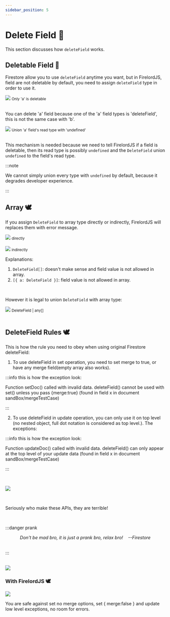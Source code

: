 ```yaml
---
sidebar_position: 5
---
```


# Delete Field 🍄

This section discusses how `deleteField` works.


## Deletable Field 🦜

Firestore allow you to use `deleteField` anytime you want, but in FirelordJS, field are not deletable by default, you need to assign `deleteField` type in order to use it.

<div style={{ display: 'flex', flexDirection: 'column', alignItems: 'center' }}>
	<img src="https://github.com/tylim88/FirelordJSDoc/blob/main/static/img/deleteField1.png?raw=true" />
	<small>Only 'a' is deletable</small>
</div>
<br />

You can delete 'a' field because one of the 'a' field types is 'deleteField', this is not the same case with 'b'.

<div style={{ display: 'flex', flexDirection: 'column', alignItems: 'center' }}>
	<img src="https://github.com/tylim88/FirelordJSDoc/blob/main/static/img/deleteField2.png?raw=true" />
	<small>Union 'a' field's read type with 'undefined'</small>
</div>
<br />

This mechanism is needed because we need to tell FirelordJS if a field is deletable, then its read type is possibly `undefined` and the `DeleteField` union `undefined` to the field's read type.

:::note

We cannot simply union every type with `undefined` by default, because it degrades developer experience.

:::

## Array 🕊️

If you assign `DeleteField` to array type directly or indirectly, FirelordJS will replaces them with error message.

<div style={{ display: 'flex', flexDirection: 'column', alignItems: 'center' }}>
	<img src="https://github.com/tylim88/FirelordJSDoc/blob/main/static/img/deleteField3.png?raw=true" />
	<small>directly</small>
</div>

<br />
<div style={{ display: 'flex', flexDirection: 'column', alignItems: 'center' }}>
	<img src="https://github.com/tylim88/FirelordJSDoc/blob/main/static/img/deleteField4.png?raw=true" />
	<small>indirectly</small>
</div>

Explanations:

1. `DeleteField[]`: doesn't make sense and field value is not allowed in array.
2. `[{ a: DeleteField }]`: field value is not allowed in array.

<br />

However it is legal to union `DeleteField` with array type:

<div style={{ display: 'flex', flexDirection: 'column', alignItems: 'center' }}>
	<img src="https://github.com/tylim88/FirelordJSDoc/blob/main/static/img/deleteField5.png?raw=true" />
	<small>DeleteField | any[]</small>
</div>
<br />

## DeleteField Rules 🕊️

This is how the rule you need to obey when using original Firestore deleteField:

1. To use deleteField in set operation, you need to set merge to true, or have any merge field(empty array also works).

:::info this is how the exception look:

Function setDoc() called with invalid data. deleteField() cannot be used with set() unless you pass {merge:true} (found in field x in document sandBox/mergeTestCase)

:::

2. To use deleteField in update operation, you can only use it on top level (no nested object, full dot notation is considered as top level.). The exceptions:

:::info this is how the exception look:

Function updateDoc() called with invalid data. deleteField() can only appear at the top level of your update data (found in field x in document sandBox/mergeTestCase)

:::

<br />

<Image
	src="https://github.com/tylim88/FirelordJSDoc/blob/main/static/img/deleteField6.png?raw=true"
	text="terrible rules + terrible protection"
/>

<br />

Seriously who make these APIs, they are terrible!

<br />

:::danger prank

<div align="center">
	<i>
		Don't be mad bro, it is just a prank bro, relax bro!
		&#160;&#160;&#160;--Firestore
	</i>
</div>
<br />

:::

<br />
<Image
	src="https://github.com/tylim88/FirelordJSDoc/blob/main/static/img/kidding.jpg?raw=true"
	text=""
/>

### With FirelordJS 🕊️

<Image
	src="https://github.com/tylim88/FirelordJSDoc/blob/main/static/img/deleteField7.png?raw=true"
	text="FirelordJS prevent you from doing it the wrong way and provide guide line in hint."
/>

You are safe against set no merge options, set { merge:false } and update low level exceptions, no room for errors.
